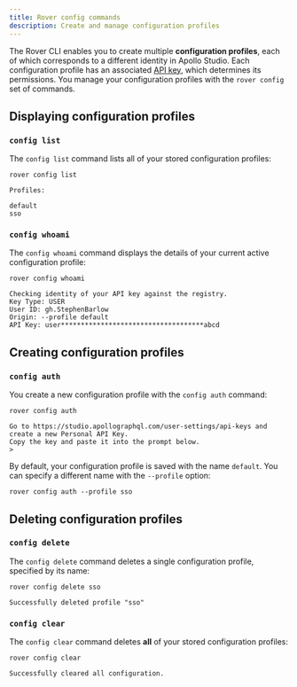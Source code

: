 ```yaml
---
title: Rover config commands
description: Create and manage configuration profiles
---
```


The Rover CLI enables you to create multiple **configuration profiles**, each of which corresponds to a different identity in Apollo Studio. Each configuration profile has an associated [API key](/graphos/api-keys), which determines its permissions. You manage your configuration profiles with the `rover config` set of commands.

## Displaying configuration profiles

### `config list`

The `config list` command lists all of your stored configuration profiles:

```
rover config list

Profiles:

default
sso
```

### `config whoami`

The `config whoami` command displays the details of your current active configuration profile:

```
rover config whoami

Checking identity of your API key against the registry.
Key Type: USER
User ID: gh.StephenBarlow
Origin: --profile default
API Key: user************************************abcd
```

## Creating configuration profiles

### `config auth`

You create a new configuration profile with the `config auth` command:

```
rover config auth

Go to https://studio.apollographql.com/user-settings/api-keys and create a new Personal API Key.
Copy the key and paste it into the prompt below.
>
```

By default, your configuration profile is saved with the name `default`. You can specify a different name with the `--profile` option:

```
rover config auth --profile sso
```

## Deleting configuration profiles

### `config delete`

The `config delete` command deletes a single configuration profile, specified by its name:

```
rover config delete sso

Successfully deleted profile "sso"
```

### `config clear`

The `config clear` command deletes **all** of your stored configuration profiles:

```
rover config clear

Successfully cleared all configuration.
```
